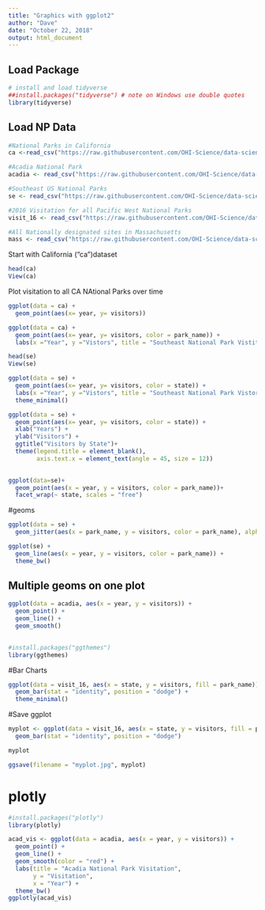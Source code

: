 ```yaml
---
title: "Graphics with ggplot2"
author: "Dave"
date: "October 22, 2018"
output: html_document
---
```

## Load Package
```r
# install and load tidyverse
##install.packages("tidyverse") # note on Windows use double quotes
library(tidyverse)
```

## Load NP Data
```r
#National Parks in California
ca <-read_csv("https://raw.githubusercontent.com/OHI-Science/data-science-training/master/data/ca.csv") 

#Acadia National Park
acadia <- read_csv("https://raw.githubusercontent.com/OHI-Science/data-science-training/master/data/acadia.csv")

#Southeast US National Parks
se <- read_csv("https://raw.githubusercontent.com/OHI-Science/data-science-training/master/data/se.csv")

#2016 Visitation for all Pacific West National Parks
visit_16 <- read_csv("https://raw.githubusercontent.com/OHI-Science/data-science-training/master/data/visit_16.csv")

#All Nationally designated sites in Massachusetts
mass <- read_csv("https://raw.githubusercontent.com/OHI-Science/data-science-training/master/data/mass.csv")
```

Start with California ("ca")dataset
```r
head(ca)
View(ca)
```

Plot visitation to all CA NAtional Parks over time
```r
ggplot(data = ca) + 
  geom_point(aes(x= year, y= visitors))
```

```r
ggplot(data = ca) + 
  geom_point(aes(x= year, y= visitors, color = park_name)) +
  labs(x ="Year", y ="Vistors", title = "Southeast National Park Vistitors")
```

```r
head(se)
View(se)
```

```r
ggplot(data = se) + 
  geom_point(aes(x= year, y= visitors, color = state)) +
  labs(x ="Year", y ="Vistors", title = "Southeast National Park Vistors", angle = 45)+
  theme_minimal()
```

```r
ggplot(data = se) + 
  geom_point(aes(x= year, y= visitors, color = state)) +
  xlab("Years") +
  ylab("Visitors") +
  ggtitle("Visitors by State")+
  theme(legend.title = element_blank(),
        axis.text.x = element_text(angle = 45, size = 12))
      
```

```r
ggplot(data=se)+
  geom_point(aes(x = year, y = visitors, color = park_name))+
  facet_wrap(~ state, scales = "free")
```
#geoms
```r
ggplot(data = se) +
  geom_jitter(aes(x = park_name, y = visitors, color = park_name), alpha = 0.4, width = 0.1)
```

```r
ggplot(se) +
  geom_line(aes(x = year, y = visitors, color = park_name)) +
  theme_bw()
```
## Multiple geoms on one plot
```r
ggplot(data = acadia, aes(x = year, y = visitors)) +
  geom_point() + 
  geom_line() + 
  geom_smooth()
  

```

```r
#install.packages("ggthemes")
library(ggthemes)
```
#Bar Charts
```r
ggplot(data = visit_16, aes(x = state, y = visitors, fill = park_name)) + 
  geom_bar(stat = "identity", position = "dodge") + 
  theme_minimal()

```
#Save ggplot 
```r
myplot <- ggplot(data = visit_16, aes(x = state, y = visitors, fill = park_name)) + 
  geom_bar(stat = "identity", position = "dodge")

myplot

ggsave(filename = "myplot.jpg", myplot)
```

# plotly
```r
#install.packages("plotly")
library(plotly)

```

```r
acad_vis <- ggplot(data = acadia, aes(x = year, y = visitors)) + 
  geom_point() +
  geom_line() +
  geom_smooth(color = "red") +
  labs(title = "Acadia National Park Visitation",
       y = "Visitation",
       x = "Year") +
  theme_bw()
ggplotly(acad_vis)

```

